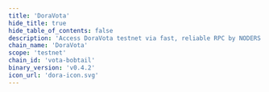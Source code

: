 ```yaml
---
title: 'DoraVota'
hide_title: true
hide_table_of_contents: false
description: 'Access DoraVota testnet via fast, reliable RPC by NODERS — no limits, Omnichain-ready, and built for scalable Web3'
chain_name: 'DoraVota'
scope: 'testnet'
chain_id: 'vota-bobtail'
binary_version: 'v0.4.2'
icon_url: 'dora-icon.svg'
---
```



<ChainLayout>
  <ChainHero
    name="DoraVota"
    iconUrl="img/dora-icon.svg"
    bgColor="#FF6500"
    scope="testnet"
    chainId="vota-bobtail"
    nodeVersion="v0.4.2"
    token=""
    stakeUrl=""
    restakeUrl=""
    websiteUrl="https://dorafactory.org/"
    githubUrl="https://github.com/DoraFactory/doravota"
    xUrl="https://twitter.com/DoraFactory"
    discordUrl="https://discord.com/invite/gKT5DsWwQ5"
  />

  <ProductLinks
    appUrl=""
    appImageUrl="img/products/"
    explorerUrl=""
    explorerImageUrl="img/products/"
    faucetUrl=""
  />

  <ToolsGrid
    chainName="dora"
    scope="testnet"
    showInstall={true}
    showUpgrade={true}
    showGenesis={true}
    showCli={true}
    showEndpoints={true}
    showStateSync={true}
    showSnapshot={true}
    showLivePeers={true}
    showSeed={true}
    showAddressBook={true}
    showExplorersList={false}
    showPublicEndpoints={false}
    showUsefulTools={false}
    showUpgradeWatcher={false}
  />

</ChainLayout>
